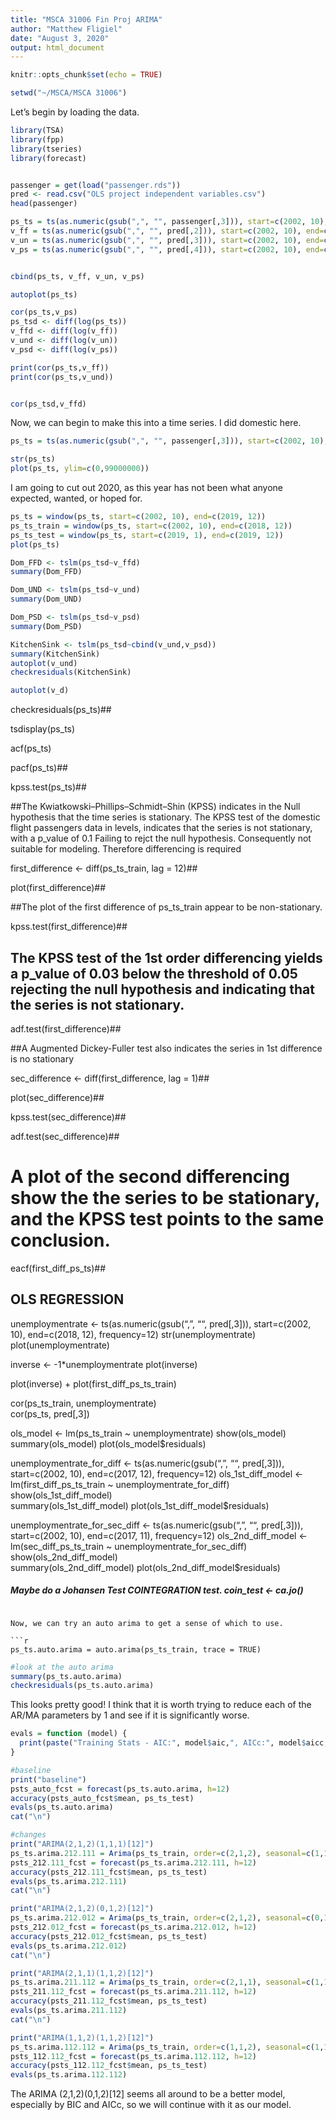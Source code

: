 ```yaml
---
title: "MSCA 31006 Fin Proj ARIMA"
author: "Matthew Fligiel"
date: "August 3, 2020"
output: html_document
---
```


```r
knitr::opts_chunk$set(echo = TRUE)
```

```r
setwd("~/MSCA/MSCA 31006")
```

Let's begin by loading the data.

```r
library(TSA)
library(fpp)
library(tseries)
library(forecast)


passenger = get(load("passenger.rds"))
pred <- read.csv("OLS project independent variables.csv")
head(passenger)
```


```r
ps_ts = ts(as.numeric(gsub(",", "", passenger[,3])), start=c(2002, 10), end=c(2019, 12), frequency=12)
v_ff = ts(as.numeric(gsub(",", "", pred[,2])), start=c(2002, 10), end=c(2019, 12), frequency=12)
v_un = ts(as.numeric(gsub(",", "", pred[,3])), start=c(2002, 10), end=c(2019, 12), frequency=12)
v_ps = ts(as.numeric(gsub(",", "", pred[,4])), start=c(2002, 10), end=c(2019, 12), frequency=12)


cbind(ps_ts, v_ff, v_un, v_ps)

autoplot(ps_ts)

cor(ps_ts,v_ps)
ps_tsd <- diff(log(ps_ts))
v_ffd <- diff(log(v_ff))
v_und <- diff(log(v_un))
v_psd <- diff(log(v_ps))

print(cor(ps_ts,v_ff))
print(cor(ps_ts,v_und))


cor(ps_tsd,v_ffd)


```


Now, we can begin to make this into a time series.  I did domestic here.

```r
ps_ts = ts(as.numeric(gsub(",", "", passenger[,3])), start=c(2002, 10), end=c(2020, 4), frequency=12)

str(ps_ts)
plot(ps_ts, ylim=c(0,99000000))
```

I am going to cut out 2020, as this year has not been what anyone expected, wanted, or hoped for.

```r
ps_ts = window(ps_ts, start=c(2002, 10), end=c(2019, 12))
ps_ts_train = window(ps_ts, start=c(2002, 10), end=c(2018, 12))
ps_ts_test = window(ps_ts, start=c(2019, 1), end=c(2019, 12))
plot(ps_ts)
```


```r
Dom_FFD <- tslm(ps_tsd~v_ffd)
summary(Dom_FFD)
```

```r
Dom_UND <- tslm(ps_tsd~v_und)
summary(Dom_UND)
```

```r
Dom_PSD <- tslm(ps_tsd~v_psd)
summary(Dom_PSD)
```

```r
KitchenSink <- tslm(ps_tsd~cbind(v_und,v_psd))
summary(KitchenSink)
autoplot(v_und)
checkresiduals(KitchenSink)
```

```r
autoplot(v_d)
```


checkresiduals(ps_ts)##

tsdisplay(ps_ts)

acf(ps_ts)

pacf(ps_ts)##

kpss.test(ps_ts)## 

##The Kwiatkowski–Phillips–Schmidt–Shin (KPSS) indicates in the Null hypothesis that the time series is stationary. The KPSS test of the domestic flight passengers data in levels, indicates that the series is not stationary, with a p_value of 0.1 Failing to rejct the null hypothesis. Consequently not suitable for modeling. Therefore differencing is required 

first_difference <- diff(ps_ts_train, lag = 12)##

plot(first_difference)## 

##The plot of the first difference of ps_ts_train appear to be non-stationary. 

kpss.test(first_difference)## 

## The KPSS test of the 1st order differencing yields a p_value of 0.03 below the threshold of 0.05 rejecting the null hypothesis and indicating that the series is not stationary.##

adf.test(first_difference)##

##A Augmented Dickey-Fuller test also indicates the series in 1st difference is no stationary

sec_difference <- diff(first_difference, lag = 1)##

plot(sec_difference)##

kpss.test(sec_difference)## 

adf.test(sec_difference)##

# A plot of the second differencing show the the series to be stationary, and the KPSS test points to the same conclusion.

eacf(first_diff_ps_ts)##

## OLS REGRESSION ##

unemploymentrate <- ts(as.numeric(gsub(",", "", pred[,3])), start=c(2002, 10), end=c(2018, 12), frequency=12)
str(unemploymentrate)
plot(unemploymentrate)

inverse <- -1*unemploymentrate
plot(inverse)

plot(inverse) + plot(first_diff_ps_ts_train)


cor(ps_ts_train, unemploymentrate)       
cor(ps_ts, pred[,3])


ols_model <- lm(ps_ts_train ~ unemploymentrate)
show(ols_model)  
summary(ols_model)
plot(ols_model$residuals)


unemploymentrate_for_diff <- ts(as.numeric(gsub(",", "", pred[,3])), start=c(2002, 10), end=c(2017, 12), frequency=12)
ols_1st_diff_model <- lm(first_diff_ps_ts_train ~ unemploymentrate_for_diff)
show(ols_1st_diff_model)  
summary(ols_1st_diff_model)
plot(ols_1st_diff_model$residuals)


unemploymentrate_for_sec_diff <- ts(as.numeric(gsub(",", "", pred[,3])), start=c(2002, 10), end=c(2017, 11), frequency=12)
ols_2nd_diff_model <- lm(sec_diff_ps_ts_train ~ unemploymentrate_for_sec_diff)
show(ols_2nd_diff_model)  
summary(ols_2nd_diff_model)
plot(ols_2nd_diff_model$residuals)


##### Maybe do a Johansen Test COINTEGRATION test. coin_test <- ca.jo() #####

```

Now, we can try an auto arima to get a sense of which to use.

```r
ps_ts.auto.arima = auto.arima(ps_ts_train, trace = TRUE)
```

```r
#look at the auto arima
summary(ps_ts.auto.arima)
checkresiduals(ps_ts.auto.arima)
```

This looks pretty good!  I think that it is worth trying to reduce each of the AR/MA parameters by 1 and see if it is significantly worse.

```r
evals = function (model) {
  print(paste("Training Stats - AIC:", model$aic,", AICc:", model$aicc, ", BIC:", model$bic))
}

#baseline
print("baseline")
psts_auto_fcst = forecast(ps_ts.auto.arima, h=12)
accuracy(psts_auto_fcst$mean, ps_ts_test)
evals(ps_ts.auto.arima)
cat("\n")

#changes
print("ARIMA(2,1,2)(1,1,1)[12]")
ps_ts.arima.212.111 = Arima(ps_ts_train, order=c(2,1,2), seasonal=c(1,1,1))
psts_212.111_fcst = forecast(ps_ts.arima.212.111, h=12)
accuracy(psts_212.111_fcst$mean, ps_ts_test)
evals(ps_ts.arima.212.111)
cat("\n")

print("ARIMA(2,1,2)(0,1,2)[12]")
ps_ts.arima.212.012 = Arima(ps_ts_train, order=c(2,1,2), seasonal=c(0,1,2))
psts_212.012_fcst = forecast(ps_ts.arima.212.012, h=12)
accuracy(psts_212.012_fcst$mean, ps_ts_test)
evals(ps_ts.arima.212.012)
cat("\n")

print("ARIMA(2,1,1)(1,1,2)[12]")
ps_ts.arima.211.112 = Arima(ps_ts_train, order=c(2,1,1), seasonal=c(1,1,2))
psts_211.112_fcst = forecast(ps_ts.arima.211.112, h=12)
accuracy(psts_211.112_fcst$mean, ps_ts_test)
evals(ps_ts.arima.211.112)
cat("\n")

print("ARIMA(1,1,2)(1,1,2)[12]")
ps_ts.arima.112.112 = Arima(ps_ts_train, order=c(1,1,2), seasonal=c(1,1,2))
psts_112.112_fcst = forecast(ps_ts.arima.112.112, h=12)
accuracy(psts_112.112_fcst$mean, ps_ts_test)
evals(ps_ts.arima.112.112)
```

The ARIMA (2,1,2)(0,1,2)[12] seems all around to be a better model, especially by BIC and AICc, so we will continue with it as our model. 
